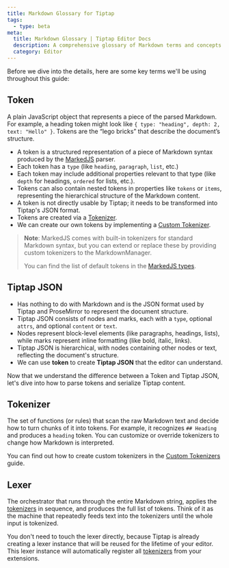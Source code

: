 ```yaml
---
title: Markdown Glossary for Tiptap
tags:
  - type: beta
meta:
  title: Markdown Glossary | Tiptap Editor Docs
  description: A comprehensive glossary of Markdown terms and concepts for Tiptap users.
  category: Editor
---
```


Before we dive into the details, here are some key terms we'll be using throughout this guide:

## Token

A plain JavaScript object that represents a piece of the parsed Markdown. For example, a heading token might look like `{ type: "heading", depth: 2, text: "Hello" }`. Tokens are the “lego bricks” that describe the document’s structure.

- A token is a structured representation of a piece of Markdown syntax produced by the [MarkedJS](https://marked.js.org) parser.
- Each token has a `type` (like `heading`, `paragraph`, `list`, etc.)
- Each token may include additional properties relevant to that type (like `depth` for headings, `ordered` for lists, etc.).
- Tokens can also contain nested tokens in properties like `tokens` or `items`, representing the hierarchical structure of the Markdown content.
- A token is not directly usable by Tiptap; it needs to be transformed into Tiptap's JSON format.
- Tokens are created via a [Tokenizer](#tokenizer).
- We can create our own tokens by implementing a [Custom Tokenizer](./advanced-usage/custom-tokenizer).

> **Note**: MarkedJS comes with built-in tokenizers for standard Markdown syntax, but you can extend or replace these by providing custom tokenizers to the MarkdownManager.
>
> You can find the list of default tokens in the [MarkedJS types](https://github.com/markedjs/marked/blob/master/src/Tokens.ts).

## Tiptap JSON

- Has nothing to do with Markdown and is the JSON format used by Tiptap and ProseMirror to represent the document structure.
- Tiptap JSON consists of nodes and marks, each with a `type`, optional `attrs`, and optional `content` or `text`.
- Nodes represent block-level elements (like paragraphs, headings, lists), while marks represent inline formatting (like bold, italic, links).
- Tiptap JSON is hierarchical, with nodes containing other nodes or text, reflecting the document's structure.
- We can use **token** to create **Tiptap JSON** that the editor can understand.

Now that we understand the difference between a Token and Tiptap JSON, let's dive into how to parse tokens and serialize Tiptap content.

## Tokenizer

The set of functions (or rules) that scan the raw Markdown text and decide how to turn chunks of it into tokens. For example, it recognizes `## Heading` and produces a `heading` token. You can customize or override tokenizers to change how Markdown is interpreted.

You can find out how to create custom tokenizers in the [Custom Tokenizers](./advanced-usage/custom-tokenizer) guide.

## Lexer

The orchestrator that runs through the entire Markdown string, applies the [tokenizers](#tokenizer) in sequence, and produces the full list of tokens. Think of it as the machine that repeatedly feeds text into the tokenizers until the whole input is tokenized.

You don't need to touch the lexer directly, because Tiptap is already creating a lexer instance that will be reused for the lifetime of your editor.
This lexer instance will automatically register all [tokenizers](#tokenizer) from your extensions.
